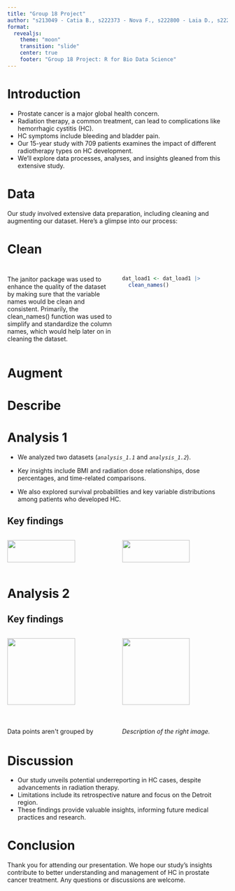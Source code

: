 ```yaml
---
title: "Group 18 Project"
author: "s213049 - Catia B., s222373 - Nova F., s222800 - Laia D., s222854 - Minke O., s230204 - Eirini G."
format: 
  revealjs:
    theme: "moon"
    transition: "slide"
    center: true
    footer: "Group 18 Project: R for Bio Data Science"
---
```


# Introduction

-   Prostate cancer is a major global health concern.
-   Radiation therapy, a common treatment, can lead to complications like hemorrhagic cystitis (HC).
-   HC symptoms include bleeding and bladder pain.
-   Our 15-year study with 709 patients examines the impact of different radiotherapy types on HC development.
-   We'll explore data processes, analyses, and insights gleaned from this extensive study.

# Data

Our study involved extensive data preparation, including cleaning and augmenting our dataset. Here's a glimpse into our process:

# Clean

## 

::: columns
::: {.column width="50%"}
The janitor package was used to enhance the quality of the dataset by making sure that the variable names would be clean and consistent. Primarily, the clean_names() function was used to simplify and standardize the column names, which would help later on in cleaning the dataset.
:::

::: {.column width="50%"}
```r
dat_load1 <- dat_load1 |> 
  clean_names()
```
:::
:::

# Augment

# Describe

# Analysis 1

-   We analyzed two datasets (*`analysis_1.1`* and *`analysis_1.2`*).

-   Key insights include BMI and radiation dose relationships, dose percentages, and time-related comparisons.

-   We also explored survival probabilities and key variable distributions among patients who developed HC.

## Key findings

::: columns
::: {.column width="50%"}
![](images/key_plot_1.9-01.png){width="80%"}

*Description of the left image.*
:::

::: {.column width="50%"}
![](images/key_plot_1.8-01.png){width="80%"}

*Description of the right image.*
:::
:::

# Analysis 2

## Key findings

::: columns
::: {.column width="50%"}
![](images/key_plot_2.1.png){width="80%"}

Data points aren\'t grouped by cancer organ. 

Why do we get this spared data points?

-   Outliers

-   Small sample size

-   Low % explained variance
:::

::: {.column width="50%"}
![](images/key_plot_2.3.png){width="80%"}

*Description of the right image.*
:::
:::

# Discussion

-   Our study unveils potential underreporting in HC cases, despite advancements in radiation therapy.
-   Limitations include its retrospective nature and focus on the Detroit region.
-   These findings provide valuable insights, informing future medical practices and research.

# Conclusion

Thank you for attending our presentation. We hope our study's insights contribute to better understanding and management of HC in prostate cancer treatment. Any questions or discussions are welcome.
